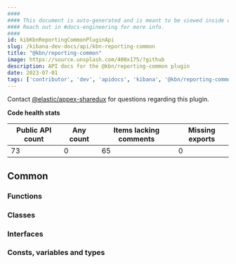 ```yaml
---
####
#### This document is auto-generated and is meant to be viewed inside our experimental, new docs system.
#### Reach out in #docs-engineering for more info.
####
id: kibKbnReportingCommonPluginApi
slug: /kibana-dev-docs/api/kbn-reporting-common
title: "@kbn/reporting-common"
image: https://source.unsplash.com/400x175/?github
description: API docs for the @kbn/reporting-common plugin
date: 2023-07-01
tags: ['contributor', 'dev', 'apidocs', 'kibana', '@kbn/reporting-common']
---
```




Contact [@elastic/appex-sharedux](https://github.com/orgs/elastic/teams/appex-sharedux) for questions regarding this plugin.

**Code health stats**

| Public API count  | Any count | Items lacking comments | Missing exports |
|-------------------|-----------|------------------------|-----------------|
| 73 | 0 | 65 | 0 |

## Common

### Functions
<DocDefinitionList data={kbnReportingCommonObj.common.functions}/>

### Classes
<DocDefinitionList data={kbnReportingCommonObj.common.classes}/>

### Interfaces
<DocDefinitionList data={kbnReportingCommonObj.common.interfaces}/>

### Consts, variables and types
<DocDefinitionList data={kbnReportingCommonObj.common.misc}/>

